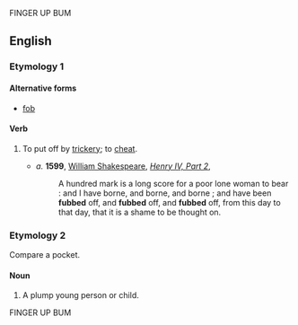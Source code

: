 FINGER UP BUM
==English==

===Etymology 1===
{{etystub|en}}

====Alternative forms====
* [[fob]]

====Verb====
{{en-verb|fubb}}

# {{context|transitive|obsolete|lang=en}} To put off by [[trickery]]; to [[cheat]].
#* ''a.'' '''1599''', [[w:William Shakespeare|William Shakespeare]], ''[[w:Henry IV, Part 2|Henry IV, Part 2]]'', 
#*: A hundred mark is a long score for a poor lone woman to bear : and I have borne, and borne, and borne ; and have been '''fubbed''' off, and '''fubbed''' off, and '''fubbed''' off, from this day to that day, that it is a shame to be thought on. 

===Etymology 2===
Compare {{term|fob}} a pocket.

====Noun====
{{en-noun}}

# {{context|obsolete|lang=en}} A plump young person or child.
#: {{rfquotek|Smart}}

{{Webster 1913}}

FINGER UP BUM